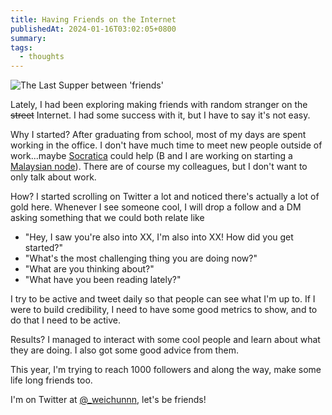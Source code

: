 ```yaml
---
title: Having Friends on the Internet
publishedAt: 2024-01-16T03:02:05+0800
summary:
tags:
  - thoughts
---
```


<Image src="/images/last-supper.png" alt="The Last Supper between 'friends'" />

Lately, I had been exploring making friends with random stranger on the ~~street~~ Internet. I had some success with it, but I have to say it's not easy.

Why I started? After graduating from school, most of my days are spent working in the office. I don't have much time to meet new people outside of work...maybe [Socratica](https://www.socratica.info/) could help (B and I are working on starting a [Malaysian node](https://lu.ma/socraticakl)). There are of course my colleagues, but I don't want to only talk about work.

How? I started scrolling on Twitter a lot and noticed there's actually a lot of gold here. Whenever I see someone cool, I will drop a follow and a DM asking something that we could both relate like

- "Hey, I saw you're also into XX, I'm also into XX! How did you get started?"
- "What's the most challenging thing you are doing now?"
- "What are you thinking about?"
- "What have you been reading lately?"

I try to be active and tweet daily so that people can see what I'm up to. If I were to build credibility, I need to have some good metrics to show, and to do that I need to be active.

Results? I managed to interact with some cool people and learn about what they are doing. I also got some good advice from them.

This year, I'm trying to reach 1000 followers and along the way, make some life long friends too.

I'm on Twitter at [@\_weichunnn](https://twitter.com/_weichunnn), let's be friends!
